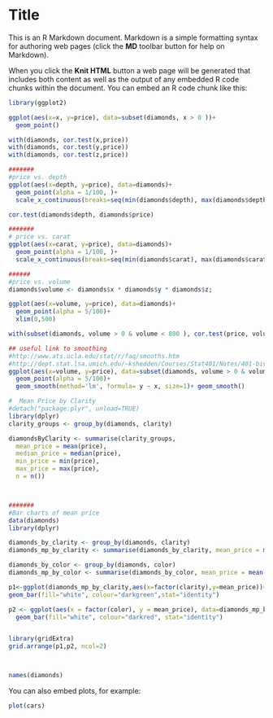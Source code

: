 Title
========================================================

This is an R Markdown document. Markdown is a simple formatting syntax for authoring web pages (click the **MD** toolbar button for help on Markdown).

When you click the **Knit HTML** button a web page will be generated that includes both content as well as the output of any embedded R code chunks within the document. You can embed an R code chunk like this:

```r
library(ggplot2)

ggplot(aes(x=x, y=price), data=subset(diamonds, x > 0 ))+
  geom_point()

with(diamonds, cor.test(x,price))
with(diamonds, cor.test(y,price))
with(diamonds, cor.test(z,price))

#######
#price vs. depth 
ggplot(aes(x=depth, y=price), data=diamonds)+
  geom_point(alpha = 1/100, )+
  scale_x_continuous(breaks=seq(min(diamonds$depth), max(diamonds$depth)),2.0)

cor.test(diamonds$depth, diamonds$price)

#######
# price vs. carat
ggplot(aes(x=carat, y=price), data=diamonds)+
  geom_point(alpha = 1/100, )+
  scale_x_continuous(breaks=seq(min(diamonds$carat), max(diamonds$carat)),2)

######
#price vs. volume 
diamonds$volume <- diamonds$x * diamonds$y * diamonds$z;

ggplot(aes(x=volume, y=price), data=diamonds)+
  geom_point(alpha = 5/100)+
  xlim(0,500)

with(subset(diamonds, volume > 0 & volume < 800 ), cor.test(price, volume ))

## useful link to smoothing 
#http://www.ats.ucla.edu/stat/r/faq/smooths.htm
#http://dept.stat.lsa.umich.edu/~kshedden/Courses/Stat401/Notes/401-bivariate-slides.pdf
ggplot(aes(x=volume, y=price), data=subset(diamonds, volume > 0 & volume < 800 ))+
  geom_point(alpha = 5/100)+
  geom_smooth(method='lm', formula= y ~ x, size=1)+ geom_smooth()

#  Mean Price by Clarity
#detach("package:plyr", unload=TRUE) 
library(dplyr)
clarity_groups <- group_by(diamonds, clarity)

diamondsByClarity <- summarise(clarity_groups,
  mean_price = mean(price),
  median_price = median(price),
  min_price = min(price), 
  max_price = max(price),                             
  n = n())



#######
#Bar charts of mean price 
data(diamonds)
library(dplyr)

diamonds_by_clarity <- group_by(diamonds, clarity)
diamonds_mp_by_clarity <- summarise(diamonds_by_clarity, mean_price = mean(price))

diamonds_by_color <- group_by(diamonds, color)
diamonds_mp_by_color <- summarise(diamonds_by_color, mean_price = mean(price))

p1<-ggplot(diamonds_mp_by_clarity,aes(x=factor(clarity),y=mean_price))+
geom_bar(fill="white", colour="darkgreen",stat="identity")

p2 <- ggplot(aes(x = factor(color), y = mean_price), data=diamonds_mp_by_color)+
  geom_bar(fill="white", colour="darkred", stat="identity")


library(gridExtra)
grid.arrange(p1,p2, ncol=2)



names(diamonds)

```

You can also embed plots, for example:

```r
plot(cars)
```

